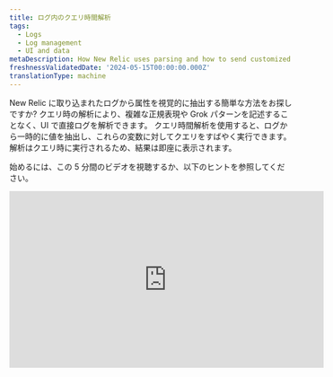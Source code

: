 ```yaml
---
title: ログ内のクエリ時間解析
tags:
  - Logs
  - Log management
  - UI and data
metaDescription: How New Relic uses parsing and how to send customized log data.
freshnessValidatedDate: '2024-05-15T00:00:00.000Z'
translationType: machine
---
```


New Relic に取り込まれたログから属性を視覚的に抽出する簡単な方法をお探しですか? クエリ時の解析により、複雑な正規表現や Grok パターンを記述することなく、UI で直接ログを解析できます。 クエリ時間解析を使用すると、ログから一時的に値を抽出し、これらの変数に対してクエリをすばやく実行できます。 解析はクエリ時に実行されるため、結果は即座に表示されます。

始めるには、この 5 分間のビデオを視聴するか、以下のヒントを参照してください。

<iframe width="560" height="315" src="https://www.youtube.com/embed/tvK6MlkvD6Y?si=Vj4zadiAH1OG_wMy" title="YouTube video player" frameborder="0" allow="accelerometer; autoplay; clipboard-write; encrypted-media; gyroscope; picture-in-picture; web-share" referrerpolicy="strict-origin-when-cross-origin" allowfullscreen />

## クエリ時解析と取り込み解析の違い [#differences]

どちらのタイプの解析でもログのクエリが容易になりますが、いくつかの重要な違いがあります。

* **取り込み解析:**[ログ取り込み](/docs/logs/ui-data/parsing/)中の解析では、Grok または正規表現 (またはその両方) を使用して解析ルールを作成します。 ログ レコードが New Relic に取り込まれると、解析ルールが適用され、ログ データとともに NRDB に保存される永続的な属性が作成されます。 これらの属性により、ログ データのクエリが容易になります。

* **クエリ時解析:**取り込み解析とは対照的に、クエリ時解析では、クエリ変数として使用される一時的な属性を作成できます。 その後、これらの変数を NRQL クエリで使用して、ログ テーブルにデータを入力できます。 UI で選択を行うと、クエリが自動的に作成されます。

両方の解析アプローチを組み合わせて使用することもできます。 以下の表を確認して、クエリ時間解析が適切かどうかを判断してください。

<table>
  <thead>
    <tr>
      <th>
        説明
      </th>

      <th>
        取り込み解析
      </th>

      <th>
        クエリ時の解析
      </th>
    </tr>
  </thead>

  <tbody>
    <tr>
      <td>
        推奨される使用方法
      </td>

      <td>
        将来的にクエリできる永続的な属性を作成するのに最適
      </td>

      <td>
        永続的ではない属性に対するクイッククエリを実行するのに最適
      </td>
    </tr>

    <tr>
      <td>
        解析言語
      </td>

      <td>
        Grokパターンと正規表現を作成します
      </td>

      <td>
        New RelicはNRQL [aparse](/docs/nrql/nrql-syntax-clauses-functions/#func-aparse)関数を使用してクエリを作成します
      </td>
    </tr>

    <tr>
      <td>
        タイミング
      </td>

      <td>
        摂取時に適用
      </td>

      <td>
        クエリを実行するときに適用されます
      </td>
    </tr>

    <tr>
      <td>
        結果
      </td>

      <td>
        保存されたログに永続的な変更を加える
      </td>

      <td>
        UI のログを一時的に変更します
      </td>
    </tr>

    <tr>
      <td>
        ライブテールログ
      </td>

      <td>
        ライブテールログには、取り込み解析から抽出された値が含まれます。
      </td>

      <td>
        ライブテールログには、クエリ時間解析から抽出された値は含ま**れません。**
      </td>
    </tr>

    <tr>
      <td>
        エクスポートされたログ
      </td>

      <td>
        エクスポートされたログには、取り込み解析から抽出された値が含まれます。
      </td>

      <td>
        エクスポートされたログには、クエリ時間解析から抽出された値は含まれ**ません。**
      </td>
    </tr>

    <tr>
      <td>
        属性の数
      </td>

      <td>
        取り込み時に最大[255 個の属性](/docs/logs/log-api/log-event-data/#events)が使用可能です (取り込み時に解析できる実際の属性数はログの性質によって異なります)
      </td>

      <td>
        クエリ時間解析では、すべてのルールにわたって最大32個の一時属性を解析できます。
      </td>
    </tr>
  </tbody>
</table>

## クエリ時間解析ルールを作成する方法 [#how-to]

クエリ時間解析ルールを作成するためのガイドを次に示します。 この例では、 `message`プロパティからログレベルとスクリプト メッセージの値を抽出する方法を示します。

<Steps>
  <Step>
    #### 解析する属性値を選択 [#select-attribute]

    解析する属性値を選択することで、クエリ時間解析ルールの作成を開始できます。

    1. ログ テーブルまたは**Log details** \[ログの詳細]ビューで、抽出する値を含むアンカー文字列を強調表示します。 この場合は、 `level=info msg="Running script"`を強調表示します。ログ テーブルでは次のようになります。

       <img title="Screenshot showing a highlighted section of a log" alt="Screenshot showing a highlighted section of a log" src="/images/logs_screenshot-crop_example-log-record-to-highlight.webp" />

       次の点に注意してください。

       * 強調表示されたテキストには、抽出する値と、抽出された値の場所を識別するのに役立つ周囲の文字列を含める必要があります。
       * 最初のアンカー文字列が元の属性値の中間にある場合は、抽出する値の前後に少なくとも 1 文字を含めます。
       * 属性値全体を強調表示する場合は、抽出する値の前後の文字を気にする必要はありません。
       * 解析する BLOB 値を強調表示することはできません。

    2. **Create query time parsing rule** \[クエリ時間解析ルールの作成]オプションをクリックします。

       **ログテーブル:**

       <img title="Screenshot showing how you can begin with the logs table UI" alt="Screenshot showing how you can begin with the logs table UI" src="/images/logs_full_logs_table_query_time_parsing_entry_point.webp" />

       **ログ詳細ビュー**:

       <img title="Screenshot showing how you can start creating rules in the logs detail view" alt="Screenshot showing how you can start creating rules in the logs detail view." src="/images/logs_full_logs_detail_query_time_parsing_entry_point.webp" />
  </Step>

  <Step>
    #### 値を強調表示して抽出する [#highlight-extractl]

    **Create query time parsing rule** \[クエリ時間解析ルールの作成]をクリックすると、解析対象として選択した文字列がエディターに表示されます。

    <img title="Screenshot showing the opening screen of the query editor" alt="Screenshot showing the opening screen of the query editor" src="/images/logs_screenshot-full_open-query-time-parsing-editor.webp" />

    値を抽出するには:

    1. 文字列内で、抽出する値を強調表示します ( [「値を抽出するためのヒント](#extract-tips)」を参照)。
    2. **Parse as** \[解析対象]で、クエリ変数として使用されるこの一時属性の名前を入力します。
       <img title="Screenshot showing how to extract values in the parser rule" alt="Screenshot showing how to extract values in the parser rule" src="/images/logs_screenshot-crop_extract-values-in-parser-rule.webp" />
    3. **Save** \[保存] をクリックすると、強調表示した値が作成した変数に置き換えられます。

    <CollapserGroup>
      <Collapser id="extract-tips" title="値を抽出するためのヒント">
        値を抽出するときは、次の点に注意してください。

        * ルール内で複数の値を抽出できます。

        * 互いに直接隣接する値を抽出する**ことはできません**。 抽出された値の間には少なくとも 1 文字 (スペースを含む) が必要です。

        * アンカー文字列が元の属性値の途中から**始まる**場合、最初の文字を抽出することはできません。

          * 例`level=info msg="Running script"`を使用すると、完全な単語`level`を抽出できず、 `evel`のみが抽出されます。
          * 単語`level`を抽出するには、単語`level`の前の文字をアンカー文字列に含める必要があります。

        * アンカー文字列が元の属性値の途中で**終了する**場合、最後の文字を抽出することはできません。

          * 例`level=info msg="Running script"`を使用すると、最後の二重引用符を抽出できません。
          * 最後の二重引用符を抽出するには、二重引用符の後の文字をアンカー文字列に含める必要があります。

        * クエリ時間解析の変数名として、次の予約語を使用しないように注意してください。

          * `appId`
          * `endTimestamp`
          * `eventType`
          * `logs.accountId`
          * `logs.hashId`
          * `messageId`
          * `message_id`
          * `metricName`
          * `metricTimesliceName`
          * `newrelic.timeslice.value`
          * `timestamp`
          * `timestampSeconds`
          * `timestampMillis`
          * `nr.`または `newrelic`

        * 抽出された値に、解析中の属性と同じ名前を付けることはできません。 たとえば、メッセージ属性のクエリ時間解析ルールを作成する場合、抽出された値に message という名前を付けることはできません。

          * 抽出された値の名前は、すべてのクエリ時間解析ルールにわたって一意である必要があります。
          * 抽出された値にログ内の既存の属性と同じ名前が付けられている場合、その列のログ テーブルの結果には、取り込みからのデータとクエリ時間解析ルールからのデータが表示されます。
      </Collapser>
    </CollapserGroup>
  </Step>

  <Step>
    #### クエリ時間解析ルールの作成を完了します [#finish-rule]

    値を選択したら、次の手順を実行します。

    1. エディターで、選択したログにルールがどのように適用されるかを示すテーブルのプレビューを確認します。

       <img title="Screenshot showing how the editor shows a preview of the rule" alt="Screenshot showing how the editor shows a preview of the rule" src="/images/logs_screenshot-crop_editor-shows-parsed-data-preview.webp" />

    2. ログを取得するクエリで使用されるNRQL関数に興味がある場合は、**Query** \[クエリ]をクリックします。

       <img title="Screenshot showing the query behind the parsing rule" alt="Screenshot showng the query behind the parsing rule" src="/images/logs_screenshot-crop_nrql-behind-query-rule.webp" />

       <figcaption>
         選択した属性から値を検索して抽出するために使用されるパターン文字列は、値が抽出されるたびに更新されます。
       </figcaption>

    3. ルールを作成する前に変数の名前を変更する必要がある場合は、名前をクリックして新しい名前を入力し、 **Save** \[保存]をクリックします。削除したい変数をクリックし、 **Delete** \[削除]をクリックしても変数を削除できます。

       <img title="Screenshot showing where you can delete values" alt="Screenshot showing where you can delete values" src="/images/logs_screenshot-crop_delete-query-time-rule.webp" />

       <figcaption>変数をクリックして編集または削除できます。</figcaption>

    4. 変数名の確認と編集が完了したら、 **Create rule** \[ルールの作成を]クリックしてルールの作成を完了します。

    **Log details** \[ログ詳細]ビューからクエリ時間解析ルールの作成を開始した場合は、ログ テーブルの結果を確認するためにそのビューを閉じる必要があります。

    **ログの詳細**

    <img title="Screenshot showing how you can see your newly extracted values in the log details view" alt="Screenshot showing how you can see your newly extracted values in the log details view" src="/images/logs_full_query_time_parsing_view_results_in_log_details_view.webp" />

    <figcaption>
      新しく抽出された値を表示したら、**Log details** \[ログの詳細]ビューを閉じます。
    </figcaption>

    **ログテーブル**

    <img title="Screenshot showing the final results after you create the rules" alt="Screenshot showing the final results after you create the rules" src="/images/logs_full_log_table_query_time_parsing_results.webp" />

    <figcaption>
      ログ テーブルは自動的に更新され、生成されたクエリを適用してログを解析します。
    </figcaption>
  </Step>
</Steps>

## ルールを管理する [#manage-rules]

ルールは一時的なものであり、現在のユーザー セッションに適用されますが、セッション中にさまざまなタスクを実行することもできます。

<CollapserGroup>
  <Collapser id="edit-and-delete-rules" title="ルールの編集と削除">
    ログ テーブルの上にある**Manage parsing rules** \[解析ルールの管理] をクリックすると、ルールを編集または削除できます。 これらのルールは、ログ ビュー内の現在のユーザー セッションに保存されます。

    <img title="Screenshot showing the rules manager" alt="Screenshot showing the rules manager" src="/images/logs_full_query_time_parsing_rule_manager.webp" />

    <figcaption>
      クエリ時間解析ルールを表示、編集、削除します。
    </figcaption>
  </Collapser>

  <Collapser id="save-parsing-rules" title="解析ルールを保存する">
    ログの外部に移動すると、クエリ時の解析ルールが失われます。 ルールを保持したい場合は、[保存済みビュー](/docs/logs/ui-data/use-logs-ui/#saved-views)に保存できます。 これにより、将来のセッションでそれらを読み込むことができます。
  </Collapser>

  <Collapser id="share-rules" title="クエリ時間の解析ルールを共有する">
    クエリ時間解析ルールを同僚と共有する場合は、UI の右上にあるパーマリンク ボタンを使用します。

    同僚とパーマリンクを共有し、同僚がルールを追加した場合、その変更は初期ルールのセットには影響しません。
  </Collapser>

  <Collapser id="create-alerts-from-queries" title="ログクエリからアラートを作成する">
    クエリ時間解析ルールを作成したら、検索バーの他の属性と同様に、クエリでこれらのルールの変数を使用できます。 クエリ時間解析から変数を検索したら、\[アラート] ボタンをクリックしてこの変数の集計を作成できます。

    <img title="Screenshot showing an example of the query time search bar" alt="Screenshot showing an example of the query time search bar" src="/images/logs_full_query_time_parsing_search_bar.webp" />

    <figcaption>
      抽出した値に応じて、これらの値の集計を作成できます。
    </figcaption>

    <img title="Screenshot showing the alert query builder" alt="Screenshot showing the alert query builder" src="/images/logs_screenshot-crop_alert-query-builder.webp" />

    <figcaption>
      クエリ時間の解析から抽出された値の集計を作成します。
    </figcaption>
  </Collapser>

  <Collapser id="remove-readd-columns" title="列を削除して再度追加する">
    クエリ時間解析からの変数は、列としてログ テーブルに自動的に追加されます。 ログ テーブルの上にある**Add column** \[列の追加]をクリックすると、これらのクエリ時間解析列を追加および削除できます。 表示する列を取得したら、 **Add to dashboard** \[ダッシュボードに追加]をクリックして、クエリ時間解析からの列をダッシュボードに含めることもできます。
  </Collapser>

  <Collapser id="inspect-queries" title="ログの背後にあるクエリを表示する">
    実行中のクエリ全体を表示するには、ページ上部の**NRQL**をクリックします。 クエリ時にログを解析するために`aparse`関数がどのように使用されるかを確認できます。

    <img title="Screenshot showing the query behind the parsing rule" alt="Screenshot showing the query behind the parsing rule" src="/images/logs_screenshot-crop_query-behind-parsing-rule.webp" />

    <figcaption>
      クエリ時間解析で値を抽出するために使用される完全な NRQL クエリを参照してください。
    </figcaption>
  </Collapser>

  <Collapser id="view-query-attributes" title="クエリ属性を表示する">
    **Attributes** \[属性]ビューを使用すると、クエリ時の解析から変数を確認し、これらの変数の特定の値でフィルタリングできます。

    <img title="Screenshot showing the parsing attributes view" alt="Screenshot showing the parsing attributes view" src="/images/logs_full_query_time_parsing_attributes_view.webp" />

    <figcaption>
      **Attributes** \[属性]ビューでは、クエリ時の解析から抽出された値を検索します。
    </figcaption>
  </Collapser>
</CollapserGroup>